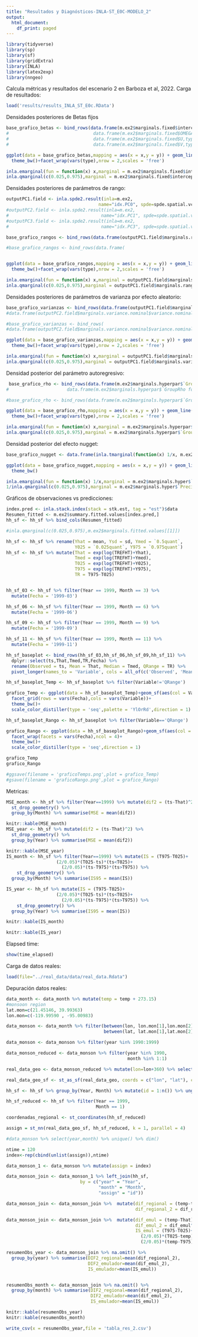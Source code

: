 ```yaml
---
title: "Resultados y Diagnósticos-INLA-ST_E0C-MODELO_2"
output:
  html_document:
    df_print: paged
---
```


```r
library(tidyverse)
library(sp)
library(sf)
library(gridExtra)
library(INLA)
library(latex2exp)
library(nngeo)
```

Calcula métricas y resultados del escenario 2 en Barboza et al, 2022. Carga de resultados:
```r
load('results/results_INLA_ST_E0c.RData')
```

Densidades posteriores de Betas fijos
```r
base_grafico_betas <- bind_rows(data.frame(m.ex2$marginals.fixed$intercept,type='beta0'))
#                                data.frame(m.ex2$marginals.fixed$OMEGA,type='beta1'))
#                                data.frame(m.ex2$marginals.fixed$U,type='beta2'),
#                                data.frame(m.ex2$marginals.fixed$V,type='beta3'))

ggplot(data = base_grafico_betas,mapping = aes(x = x,y = y)) + geom_line()+
  theme_bw()+facet_wrap(vars(type),nrow = 2,scales = 'free')

inla.emarginal(fun = function(x) x,marginal = m.ex2$marginals.fixed$intercept)
inla.qmarginal(c(0.025,0.975),marginal = m.ex2$marginals.fixed$intercept)
```

Densidades posteriores de parámetros de rango:
```r
outputPC1.field <- inla.spde2.result(inla=m.ex2,
                                   name="idx.PC0", spde=spde.spatial.vcm, do.transf=TRUE)
#outputPC2.field <- inla.spde2.result(inla=m.ex2,
#                                   name="idx.PC1", spde=spde.spatial.vcm, do.transf=TRUE)
#outputPC3.field <- inla.spde2.result(inla=m.ex2,
#                                   name="idx.PC3", spde=spde.spatial.vcm, do.transf=TRUE)

base_grafico_rangos <- bind_rows(data.frame(outputPC1.field$marginals.range.nominal$range.nominal.1,type='PC0'))#,                                 data.frame(outputPC2.field$marginals.range.nominal$range.nominal.1,type='PC1'))

#base_grafico_rangos <- bind_rows(data.frame(                                 data.frame(outputPC2.field$marginals.range.nominal$range.nominal.1,type='PC1')))


ggplot(data = base_grafico_rangos,mapping = aes(x = x,y = y)) + geom_line()+
  theme_bw()+facet_wrap(vars(type),nrow = 2,scales = 'free')

inla.emarginal(fun = function(x) x,marginal = outputPC1.field$marginals.range.nominal$range.nominal.1)
inla.qmarginal(c(0.025,0.975),marginal = outputPC1.field$marginals.range.nominal$range.nominal.1)
```

Densidades posteriores de parámetros de varianza por efecto aleatorio:
```r
base_grafico_varianzas <- bind_rows(data.frame(outputPC1.field$marginals.variance.nominal$variance.nominal.1,type='PC0'))#,
#data.frame(outputPC2.field$marginals.variance.nominal$variance.nominal.1,type='PC1'))

#base_grafico_varianzas <- bind_rows(
#data.frame(outputPC2.field$marginals.variance.nominal$variance.nominal.1,type='PC1'))

ggplot(data = base_grafico_varianzas,mapping = aes(x = x,y = y)) + geom_line()+
  theme_bw()+facet_wrap(vars(type),nrow = 2,scales = 'free')

inla.emarginal(fun = function(x) x,marginal = outputPC1.field$marginals.variance.nominal$variance.nominal.1)
inla.qmarginal(c(0.025,0.975),marginal = outputPC1.field$marginals.variance.nominal$variance.nominal.1)
```
Densidad posterior del parámetro autoregresivo:
```r
 base_grafico_rho <- bind_rows(data.frame(m.ex2$marginals.hyperpar$`GroupRho for idx.PC0`,type='Rho0'))#,
#                      data.frame(m.ex2$marginals.hyperpar$`GroupRho for idx.PC1`,type='Rho1'))

#base_grafico_rho <- bind_rows(data.frame(m.ex2$marginals.hyperpar$`GroupRho for idx.PC1`,type='Rho1'))

ggplot(data = base_grafico_rho,mapping = aes(x = x,y = y)) + geom_line()+
  theme_bw()+facet_wrap(vars(type),nrow = 2,scales = 'free')

inla.emarginal(fun = function(x) x,marginal = m.ex2$marginals.hyperpar$`GroupRho for idx.PC0`)
inla.qmarginal(c(0.025,0.975),marginal = m.ex2$marginals.hyperpar$`GroupRho for idx.PC0`)

```

Densidad posterior del efecto nugget:
```r
base_grafico_nugget <- data.frame(inla.tmarginal(function(x) 1/x, m.ex2$marginals.hyper$`Precision for the Gaussian observations`))

ggplot(data = base_grafico_nugget,mapping = aes(x = x,y = y)) + geom_line()+
  theme_bw()

inla.emarginal(fun = function(x) 1/x,marginal = m.ex2$marginals.hyper$`Precision for the Gaussian observations`)
1/inla.qmarginal(c(0.025,0.975),marginal = m.ex2$marginals.hyper$`Precision for the Gaussian observations`)
```


Gráficos de observaciones vs predicciones:
```r
index.pred <- inla.stack.index(stack = stk.est, tag = "est")$data
Resumen_fitted <- m.ex2$summary.fitted.values[index.pred,]
hh_sf <- hh_sf %>% bind_cols(Resumen_fitted)

#inla.qmarginal(c(0.025,0.975),m.ex2$marginals.fitted.values[[1]])

hh_sf <- hh_sf %>% rename(Yhat = mean, Ysd = sd, Ymed = `0.5quant`, 
                          Y025 = `0.025quant`, Y975 = `0.975quant`)
hh_sf <- hh_sf %>% mutate(That = exp(log(TREFHT)+Yhat), 
                          Tmed = exp(log(TREFHT)+Ymed),
                          T025 = exp(log(TREFHT)+Y025),
                          T975 = exp(log(TREFHT)+Y975),
                          TR = T975-T025)


hh_sf_03 <- hh_sf %>% filter(Year == 1999, Month == 3) %>% 
  mutate(Fecha = '1999-03')

hh_sf_06 <- hh_sf %>% filter(Year == 1999, Month == 6) %>% 
  mutate(Fecha = '1999-06')

hh_sf_09 <- hh_sf %>% filter(Year == 1999, Month == 9) %>% 
  mutate(Fecha = '1999-09')

hh_sf_11 <- hh_sf %>% filter(Year == 1999, Month == 11) %>% 
  mutate(Fecha = '1999-11')

hh_sf_baseplot <- bind_rows(hh_sf_03,hh_sf_06,hh_sf_09,hh_sf_11) %>%
  dplyr::select(ts,That,Tmed,TR,Fecha) %>%
  rename(Observed = ts, Mean = That, Median = Tmed, QRange = TR) %>%
  pivot_longer(names_to = 'Variable', cols = all_of(c('Observed', 'Mean', 'Median', 'QRange')), values_to = 'Value')

hh_sf_baseplot_Temp <- hh_sf_baseplot %>% filter(Variable!='QRange') 

grafico_Temp <- ggplot(data = hh_sf_baseplot_Temp)+geom_sf(aes(col = Value))+
  facet_grid(rows = vars(Fecha),cols = vars(Variable))+
  theme_bw()+
  scale_color_distiller(type = 'seq',palette = 'YlOrRd',direction = 1)

hh_sf_baseplot_Rango <- hh_sf_baseplot %>% filter(Variable=='QRange') 

grafico_Rango <- ggplot(data = hh_sf_baseplot_Rango)+geom_sf(aes(col = Value))+
  facet_wrap(facets = vars(Fecha),ncol = 4)+
  theme_bw()+
  scale_color_distiller(type = 'seq',direction = 1)

grafico_Temp
grafico_Rango

#ggsave(filename = 'graficoTemps.png',plot = grafico_Temp)
#gsave(filename = 'graficoRango.png',plot = grafico_Rango)
```   


Metricas:
```r
MSE_month <- hh_sf %>% filter(Year==1999) %>% mutate(dif2 = (ts-That)^2) %>%
  st_drop_geometry() %>%
  group_by(Month) %>% summarise(MSE = mean(dif2))

knitr::kable(MSE_month)
MSE_year <- hh_sf %>% mutate(dif2 = (ts-That)^2) %>%
  st_drop_geometry() %>%
  group_by(Year) %>% summarise(MSE = mean(dif2))

knitr::kable(MSE_year)
IS_month <- hh_sf %>% filter(Year==1999) %>% mutate(IS = (T975-T025)+
                   (2/0.05)*(T025-ts)*(ts<T025)+ 
                     (2/0.05)*(ts-T975)*(ts>T975)) %>%
    st_drop_geometry() %>%
  group_by(Month) %>% summarise(IS95 = mean(IS))

IS_year <- hh_sf %>% mutate(IS = (T975-T025)+
                   (2/0.05)*(T025-ts)*(ts<T025)+ 
                     (2/0.05)*(ts-T975)*(ts>T975)) %>%
    st_drop_geometry() %>%
  group_by(Year) %>% summarise(IS95 = mean(IS))

knitr::kable(IS_month)

knitr::kable(IS_year)
```
Elapsed time:
```r
show(time_elapsed)
```

Carga de datos reales:
```r
load(file="../real_data/data/real_data.Rdata")
```

Depuración datos reales:
```r
data_month <- data_month %>% mutate(temp = temp + 273.15)
#monsoon region
lat.mon=c(21.45146, 39.99363)
lon.mon=c(-119.99590 , -95.00983)

data_monson <- data_month %>% filter(between(lon, lon.mon[1],lon.mon[2]),
                                     between(lat, lat.mon[1],lat.mon[2]))

data_monson <- data_monson %>% filter(year %in% 1990:1999)

data_monson_reduced <- data_monson %>% filter(year %in% 1990,
                                              month %in% 1:1)

real_data_geo <- data_monson_reduced %>% mutate(lon=lon+360) %>% select(lon,lat)

real_data_geo_sf <- st_as_sf(real_data_geo, coords = c("lon", "lat"), crs = 4326)

hh_sf <- hh_sf %>% group_by(Year, Month) %>% mutate(id = 1:n()) %>% ungroup()

hh_sf_reduced <- hh_sf %>% filter(Year == 1999,
                                  Month == 1)

coordenadas_regional <- st_coordinates(hh_sf_reduced)

assign = st_nn(real_data_geo_sf, hh_sf_reduced, k = 1, parallel = 4)    

#data_monson %>% select(year,month) %>% unique() %>% dim()

ntime = 120
index<-rep(cbind(unlist(assign)),ntime)

data_monson_1 <- data_monson %>% mutate(assign = index)

data_monson_join <- data_monson_1 %>% left_join(hh_sf, 
                            by = c("year" = "Year",
                                   "month" = "Month",
                                   "assign" = "id"))

data_monson_join <- data_monson_join %>%  mutate(dif_regional = (temp-ts),
                                                 dif_regional_2 = dif_regional^2)

data_monson_join <- data_monson_join %>%  mutate(dif_emul = (temp-That),
                                                 dif_emul_2 = dif_emul^2,
                                                 IS_emul = (T975-T025)+
                                                   (2/0.05)*(T025-temp)*(temp<T025)+
                                                   (2/0.05)*(temp-T975)*(temp>T975))

resumenObs_year <- data_monson_join %>% na.omit() %>% 
  group_by(year) %>% summarise(DIF2_regional=mean(dif_regional_2),
                               DIF2_emulador=mean(dif_emul_2),
                               IS_emulador=mean(IS_emul))


resumenObs_month <- data_monson_join %>% na.omit() %>% 
  group_by(month) %>% summarise(DIF2_regional=mean(dif_regional_2),
                                DIF2_emulador=mean(dif_emul_2),
                                IS_emulador=mean(IS_emul))

knitr::kable(resumenObs_year)
knitr::kable(resumenObs_month)

write_csv(x = resumenObs_year,file = 'tabla_res_2.csv')
```